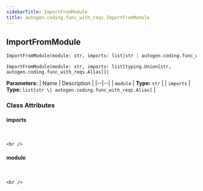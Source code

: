 ```yaml
---
sidebarTitle: ImportFromModule
title: autogen.coding.func_with_reqs.ImportFromModule
---
```

<h2 id="autogen.coding.func_with_reqs.ImportFromModule" class="doc doc-heading">
    <code class="doc-symbol doc-symbol-heading doc-symbol-class"></code>
    <span class="doc doc-object-name doc-class-name">ImportFromModule</span>
</h2>

```python
ImportFromModule(module: str, imports: list[str | autogen.coding.func_with_reqs.Alias])
```

    ImportFromModule(module: str, imports: list[typing.Union[str, autogen.coding.func_with_reqs.Alias]])

<b>Parameters:</b>
| Name | Description |
|--|--|
| `module` | **Type:** `str` |
| `imports` | **Type:** `list[str \| autogen.coding.func_with_reqs.Alias]` |

### Class Attributes

<code class="doc-symbol doc-symbol-heading doc-symbol-attribute"></code>
#### imports
<br />

    <br />

<code class="doc-symbol doc-symbol-heading doc-symbol-attribute"></code>
#### module
<br />

    <br />